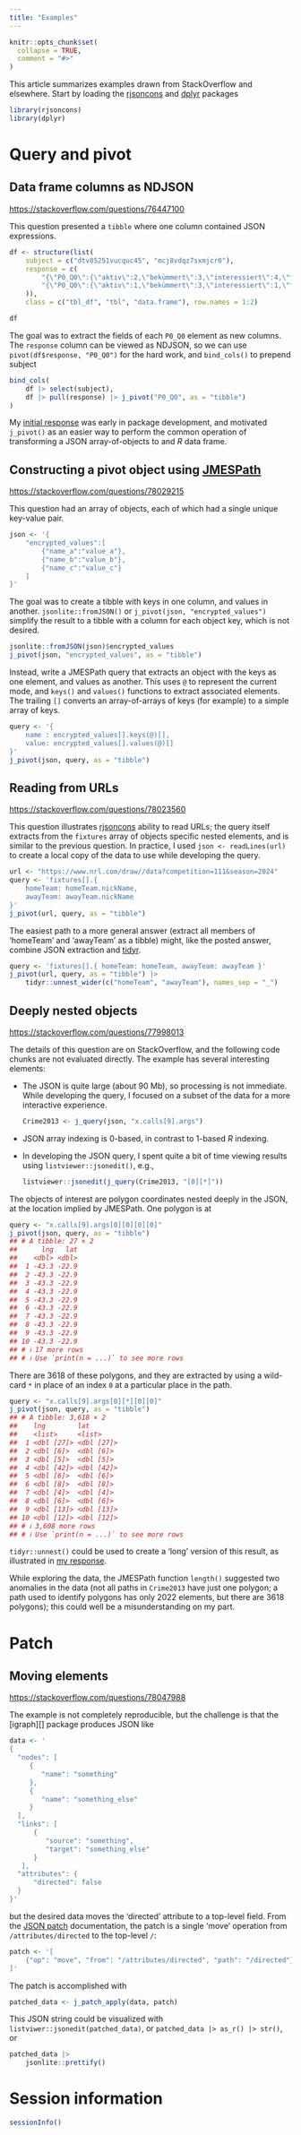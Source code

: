 ```yaml
---
title: "Examples"
---
```


```r
knitr::opts_chunk$set(
  collapse = TRUE,
  comment = "#>"
)
```

This article summarizes examples drawn from StackOverflow and
elsewhere. Start by loading the [rjsoncons][] and [dplyr][] packages

```r
library(rjsoncons)
library(dplyr)
```

[rjsoncons]: https://mtmorgan.github.io/rjsoncons
[dplyr]: https://CRAN.R-project.org/package=dplyr

# Query and pivot

## Data frame columns as NDJSON

<https://stackoverflow.com/questions/76447100>

This question presented a `tibble` where one column contained JSON expressions.

```r
df <- structure(list(
    subject = c("dtv85251vucquc45", "mcj8vdqz7sxmjcr0"),
    response = c(
        "{\"P0_Q0\":{\"aktiv\":2,\"bekümmert\":3,\"interessiert\":4,\"freudig erregt\":2,\"verärgert\":2,\"stark\":0,\"schuldig\":1,\"erschrocken\":1,\"feindselig\":1,\"angeregt\":2},\"P1_Q0\":{\"stolz\":1,\"gereizt\":1,\"begeistert\":2,\"beschämt\":2,\"wach\":1,\"nervös\":1,\"entschlossen\":1,\"ängstlich\":1,\"aufmerksam\":2,\"durcheinander\":2}}", 
        "{\"P0_Q0\":{\"aktiv\":1,\"bekümmert\":3,\"interessiert\":1,\"freudig erregt\":1,\"verärgert\":0,\"stark\":0,\"schuldig\":2,\"erschrocken\":0,\"feindselig\":0,\"angeregt\":1},\"P1_Q0\":{\"stolz\":2,\"gereizt\":0,\"begeistert\":1,\"beschämt\":0,\"wach\":2,\"nervös\":0,\"entschlossen\":0,\"aufmerksam\":2,\"durcheinander\":0,\"ängstlich\":0}}"
    )),
    class = c("tbl_df", "tbl", "data.frame"), row.names = 1:2)
```

```r
df
```

The goal was to extract the fields of each `P0_Q0` element as new
columns. The `response` column can be viewed as NDJSON, so we can use
`pivot(df$response, "P0_Q0")` for the hard work, and `bind_cols()` to
prepend subject

```r
bind_cols(
    df |> select(subject),
    df |> pull(response) |> j_pivot("P0_Q0", as = "tibble")
)
```

My [initial response][76447258/547331] was early in package
development, and motivated `j_pivot()` as an easier way to perform the
common operation of transforming a JSON array-of-objects to and *R*
data frame.

[76447258/547331]: https://stackoverflow.com/a/76447258/547331

## Constructing a pivot object using [JMESPath][]

<https://stackoverflow.com/questions/78029215>

This question had an array of objects, each of which had a single
unique key-value pair. 

```r
json <- '{
    "encrypted_values":[
        {"name_a":"value_a"}, 
        {"name_b":"value_b"}, 
        {"name_c":"value_c"}
    ]
}'
```

The goal was to create a tibble with keys in one column, and values in
another.  `jsonlite::fromJSON()` or `j_pivot(json,
"encrypted_values")` simplify the result to a tibble with a column for
each object key, which is not desired.

```r
jsonlite::fromJSON(json)$encrypted_values
j_pivot(json, "encrypted_values", as = "tibble")
```

Instead, write a JMESPath query that extracts an object with the keys
as one element, and values as another. This uses `@` to represent the
current mode, and `keys()` and `values()` functions to extract
associated elements. The trailing `[]` converts an array-of-arrays of
keys (for example) to a simple array of keys.

```r
query <- '{
    name : encrypted_values[].keys(@)[],
    value: encrypted_values[].values(@)[]
}'
j_pivot(json, query, as = "tibble")
```

[JMESPath]: https://jmespath.org

## Reading from URLs

<https://stackoverflow.com/questions/78023560>

This question illustrates [rjsoncons][] ability to read URLs; the
query itself extracts from the `fixtures` array of objects specific
nested elements, and is similar to the previous question. In practice,
I used `json <- readLines(url)` to create a local copy of the data to
use while developing the query.

```r
url <- "https://www.nrl.com/draw//data?competition=111&season=2024"
query <- 'fixtures[].{
    homeTeam: homeTeam.nickName, 
    awayTeam: awayTeam.nickName
}'
j_pivot(url, query, as = "tibble")
```

The easiest path to a more general answer (extract all members of
'homeTeam' and 'awayTeam' as a tibble) might, like the posted answer,
combine JSON extraction and [tidyr][].

```r
query <- 'fixtures[].{ homeTeam: homeTeam, awayTeam: awayTeam }'
j_pivot(url, query, as = "tibble") |>
    tidyr::unnest_wider(c("homeTeam", "awayTeam"), names_sep = "_")
```

[tidyr]: https://CRAN.R-project.org/package=tidyr

## Deeply nested objects

<https://stackoverflow.com/questions/77998013> 

The details of this question are on StackOverflow, and the following
code chunks are not evaluated directly. The example has several
interesting elements:

- The JSON is quite large (about 90 Mb), so processing is not
  immediate. While developing the query, I focused on a subset of the
  data for a more interactive experience.

    ```r
    Crime2013 <- j_query(json, "x.calls[9].args")
    ```

- JSON array indexing is 0-based, in contrast to 1-based *R* indexing.
- In developing the JSON query, I spent quite a bit of time viewing
  results using `listviewer::jsonedit()`, e.g.,

    ```r
    listviewer::jsonedit(j_query(Crime2013, "[0][*]"))
    ```

The objects of interest are polygon coordinates nested deeply in the
JSON, at the location implied by JMESPath. One polygon is at

```r
query <- "x.calls[9].args[0][0][0][0]"
j_pivot(json, query, as = "tibble")
## # A tibble: 27 × 2
##      lng   lat
##    <dbl> <dbl>
##  1 -43.3 -22.9
##  2 -43.3 -22.9
##  3 -43.3 -22.9
##  4 -43.3 -22.9
##  5 -43.3 -22.9
##  6 -43.3 -22.9
##  7 -43.3 -22.9
##  8 -43.3 -22.9
##  9 -43.3 -22.9
## 10 -43.3 -22.9
## # ℹ 17 more rows
## # ℹ Use `print(n = ...)` to see more rows
```

There are 3618 of these polygons, and they are extracted by using a
wild-card `*` in place of an index `0` at a particular place in the
path.

```r
query <- "x.calls[9].args[0][*][0][0]"
j_pivot(json, query, as = "tibble")
## # A tibble: 3,618 × 2
##    lng        lat       
##    <list>     <list>    
##  1 <dbl [27]> <dbl [27]>
##  2 <dbl [6]>  <dbl [6]> 
##  3 <dbl [5]>  <dbl [5]> 
##  4 <dbl [42]> <dbl [42]>
##  5 <dbl [6]>  <dbl [6]> 
##  6 <dbl [8]>  <dbl [8]> 
##  7 <dbl [4]>  <dbl [4]> 
##  8 <dbl [6]>  <dbl [6]> 
##  9 <dbl [13]> <dbl [13]>
## 10 <dbl [12]> <dbl [12]>
## # ℹ 3,608 more rows
## # ℹ Use `print(n = ...)` to see more rows
```

`tidyr::unnest()` could be used to create a 'long' version of this
result, as illustrated in [my response][78035500/547331].

While exploring the data, the JMESPath function `length()` suggested
two anomalies in the data (not all paths in `Crime2013` have just one
polygon; a path used to identify polygons has only 2022 elements, but
there are 3618 polygons); this could well be a misunderstanding on my
part.

[78035500/547331]: https://stackoverflow.com/a/78035500/547331

# Patch

## Moving elements

<https://stackoverflow.com/questions/78047988>

The example is not completely reproducible, but the challenge is that
the [igraph][] package produces JSON like

```r
data <- '
{
  "nodes": [
     {
        "name": "something"
     },
     {
        "name": "something_else"
     }
  ],
  "links": [
      {
         "source": "something",
         "target": "something_else"
      }
   ],
  "attributes": {
      "directed": false
  }
}'
```

but the desired data moves the 'directed' attribute to a top-level
field. From the [JSON patch][] documentation, the patch is a single
'move' operation from `/attributes/directed` to the top-level `/`:

```r
patch <- '[
    {"op": "move", "from": "/attributes/directed", "path": "/directed"}
]'
```

The patch is accomplished with

```r
patched_data <- j_patch_apply(data, patch)
```

This JSON string could be visualized with
`listviwer::jsonedit(patched_data)`, or `patched_data |> as_r() |>
str()`, or

```r
patched_data |>
    jsonlite::prettify()
```

[JSON patch]: https://jsonpatch.com

# Session information {.unnumbered}

```r
sessionInfo()
```
